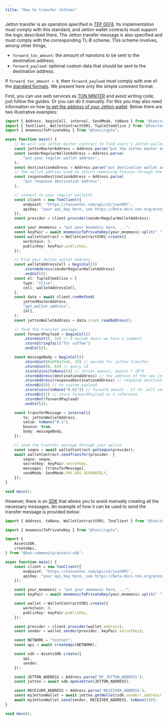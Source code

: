 ```yaml
---
title: "How to transfer Jettons"
---
```


Jetton transfer is an operation specified in [TEP 0074](https://github.com/ton-blockchain/TEPs/blob/master/text/0074-jettons-standard.md#internal-message-handlers). Its implementation must comply with this standard,
and Jetton wallet contracts must support the logic described there. The Jetton transfer message is
also specified and must comply with the corresponding TL-B scheme. This scheme involves, among other things,

- `forward_ton_amount`: the amount of nanotons to be sent to the destination address;
- `forward_payload`: optional custom data that should be sent to the destination address.

If `forward_ton_amount > 0`, then `forward_payload` must comply with one of the [standard formats](https://github.com/ton-blockchain/TEPs/blob/master/text/0074-jettons-standard.md#forward_payload-format).
We present here only the simple comment format.

First, you can use web services as [TON MINTER](https://minter.ton.org/) and avoid writing code, just follow the guides.
Or you can do it manually. For this you may also need information on how [to get the address of your Jetton wallet](/standard/tokens/jettons/how-to-find).
Below there are two illustrative examples:

```typescript
import { Address, beginCell, internal, SendMode, toNano } from "@ton/core";
import { TonClient, WalletContractV5R1, TupleItemSlice } from "@ton/ton";
import { mnemonicToPrivateKey } from "@ton/crypto";

async function main() {
    // We will use Jetton master contract to find users's Jetton wallet
    const jettonMasterAddress = Address.parse("put the Jetton master address");
    const senderRegularWalletAddress = Address.parse(
        "put your regular wallet address",
    );
    const destinationAddress = Address.parse("put destination wallet address");
    // The wallet address used to return remaining Toncoin through the excesses message.
    const responseDestinationAddress = Address.parse(
        "put response destination address",
    );

    // connect to your regular walletV5
    const client = new TonClient({
        endpoint: "https://toncenter.com/api/v2/jsonRPC",
        apiKey: "your api_key here, see https://beta-docs.ton.org/ecosystem/rpc/toncenter/get-api-key"
    });
    const provider = client.provider(senderRegularWalletAddress);

    const your_mnemonic = "put your mnemonic here, ...";
    const keyPair = await mnemonicToPrivateKey(your_mnemonic.split(" "));
    const walletContract = WalletContractV5R1.create({
        workchain: 0,
        publicKey: keyPair.publicKey,
    });

    // Find your Jetton wallet Address
    const walletAddressCell = beginCell()
        .storeAddress(senderRegularWalletAddress)
        .endCell();
    const el: TupleItemSlice = {
        type: "slice",
        cell: walletAddressCell,
    };
    const data = await client.runMethod(
        jettonMasterAddress,
        "get_wallet_address",
        [el],
    );
    const jettonWalletAddress = data.stack.readAddress();

    // form the transfer message
    const forwardPayload = beginCell()
        .storeUint(0, 32) // 0 opcode means we have a comment
        .storeStringTail("for coffee")
        .endCell();

    const messageBody = beginCell()
        .storeUint(0x0f8a7ea5, 32) // opcode for jetton transfer
        .storeUint(0, 64) // query id
        .storeCoins(toNano(5)) // jetton amount, amount * 10^9
        .storeAddress(destinationAddress) // the address of the new jetton owner
        .storeAddress(responseDestinationAddress) // response destination
        .storeBit(0) // no custom payload
        .storeCoins(toNano("0.02")) // forward amount - if >0, will send notification message
        .storeBit(1) // store forwardPayload as a reference
        .storeRef(forwardPayload)
        .endCell();

    const transferMessage = internal({
        to: jettonWalletAddress,
        value: toNano("0.1"),
        bounce: true,
        body: messageBody,
    });

    // send the transfer message through your wallet
    const seqno = await walletContract.getSeqno(provider);
    await walletContract.sendTransfer(provider, {
        seqno: seqno,
        secretKey: keyPair.secretKey,
        messages: [transferMessage],
        sendMode: SendMode.PAY_GAS_SEPARATELY,
    });
}

void main();
```

However, there is an [SDK](https://github.com/ton-community/assets-sdk) that allows you to avoid manually creating all the necessary messages.
An example of how it can be used to send the transfer message is provided below:

```typescript
import { Address, toNano, WalletContractV5R1, TonClient } from "@ton/ton";

import { mnemonicToPrivateKey } from "@ton/crypto";

import {
    AssetsSDK,
    createApi,
} from "@ton-community/assets-sdk";

async function main() {
    const client = new TonClient({
        endpoint: "https://toncenter.com/api/v2/jsonRPC",
        apiKey: "your api_key here, see https://beta-docs.ton.org/ecosystem/rpc/toncenter/get-api-key",
    });

    const your_mnemonic = "put your mnemonic here, ...";
    const keyPair = await mnemonicToPrivateKey(your_mnemonic.split(" "));

    const wallet = WalletContractV5R1.create({
        workchain: 0,
        publicKey: keyPair.publicKey,
    });

    const provider = client.provider(wallet.address);
    const sender = wallet.sender(provider, keyPair.secretKey);

    const NETWORK = "testnet";
    const api = await createApi(NETWORK);

    const sdk = AssetsSDK.create({
        api,
        sender,
    });

    const JETTON_ADDRESS = Address.parse('MY_JETTON_ADDRESS');
    const jetton = await sdk.openJetton(JETTON_ADDRESS);

    const RECEIVER_ADDRESS = Address.parse('RECEIVER_ADDRESS');
    const myJettonWallet = await jetton.getWallet(sdk.sender!.address!);
    await myJettonWallet.send(sender, RECEIVER_ADDRESS, toNano(10));
}

void main();
```
